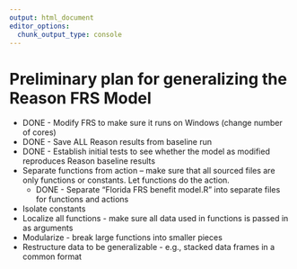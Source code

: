 ```yaml
---
output: html_document
editor_options: 
  chunk_output_type: console
---
```


# Preliminary plan for generalizing the Reason FRS Model

-   DONE - Modify FRS to make sure it runs on Windows (change number of cores)
-   DONE - Save ALL Reason results from baseline run
-   DONE - Establish initial tests to see whether the model as modified reproduces Reason baseline results
-   Separate functions from action -- make sure that all sourced files are only functions or constants. Let functions do the action.
    -   DONE - Separate "Florida FRS benefit model.R" into separate files for functions and actions
-   Isolate constants
-   Localize all functions - make sure all data used in functions is passed in as arguments
-   Modularize - break large functions into smaller pieces
-   Restructure data to be generalizable - e.g., stacked data frames in a common format
